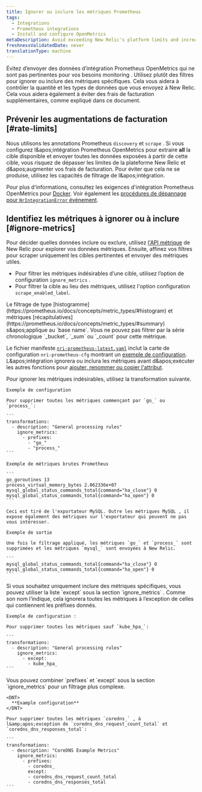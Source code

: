 ```yaml
---
title: Ignorer ou inclure les métriques Prometheus
tags:
  - Integrations
  - Prometheus integrations
  - Install and configure OpenMetrics
metaDescription: Avoid exceeding New Relic's platform limits and increasing your billing charges by using the Prometheus OpenMetrics integration's filtering capabilities.
freshnessValidatedDate: never
translationType: machine
---
```


Évitez d’envoyer des données d’intégration Prometheus OpenMetrics qui ne sont pas pertinentes pour vos besoins monitoring . Utilisez plutôt des filtres pour ignorer ou inclure des métriques spécifiques. Cela vous aidera à contrôler la quantité et les types de données que vous envoyez à New Relic. Cela vous aidera également à éviter des frais de facturation supplémentaires, comme expliqué dans ce document.

## Prévenir les augmentations de facturation [#rate-limits]

Nous utilisons les annotations Prometheus `discovery` et `scrape` . Si vous configurez l&amp;apos;intégration Prometheus OpenMetrics pour extraire <DNT>**all**</DNT> la cible disponible et envoyer toutes les données exposées à partir de cette cible, vous risquez de dépasser les limites de la plateforme New Relic et d&amp;apos;augmenter vos frais de facturation. Pour éviter que cela ne se produise, utilisez les capacités de filtrage de l&amp;apos;intégration.

Pour plus d'informations, consultez les exigences d'intégration Prometheus OpenMetrics pour [Docker](/docs/integrations/prometheus-integrations/get-started/monitor-prometheus-new-relic#OpenMetrics). Voir également les [procédures de dépannage pour `NrIntegrationError` événement](/docs/integrations/prometheus-integrations/troubleshooting/rate-limit-errors-prometheus-integration).

## Identifiez les métriques à ignorer ou à inclure [#ignore-metrics]

Pour décider quelles données inclure ou exclure, utilisez [l'API métrique](/docs/data-ingest-apis/get-data-new-relic/metric-api/view-query-you-metric-data#explore-metric-data) de New Relic pour explorer vos données métriques. Ensuite, affinez vos filtres pour scraper uniquement les cibles pertinentes et envoyer des métriques utiles.

* Pour filtrer les métriques indésirables d’une cible, utilisez l’option de configuration `ignore_metrics` .
* Pour filtrer la cible au lieu des métriques, utilisez l'option configuration `scrape_enabled_label`.

<Callout variant="caution">
  Le filtrage de type [histogramme](https://prometheus.io/docs/concepts/metric_types/#histogram) et métriques [récapitulatives](https://prometheus.io/docs/concepts/metric_types/#summary) s&amp;apos;applique au `base name`. Vous ne pouvez pas filtrer par la série chronologique `_bucket`, `_sum` ou `_count` pour cette métrique.
</Callout>

Le fichier manifeste [`nri-prometheus-latest.yaml`](https://download.newrelic.com/infrastructure_agent/integrations/kubernetes/nri-prometheus-latest.yaml) inclut la carte de configuration `nri-prometheus-cfg` montrant un [exemple de configuration](/docs/integrations/prometheus-integrations/configure/configure-prometheus-openmetrics-integration). L&amp;apos;intégration ignorera ou inclura les métriques avant d&amp;apos;exécuter les autres fonctions pour [ajouter, renommer ou copier l'attribut](/docs/integrations/prometheus-integrations/view-query-data/add-rename-copy-prometheus-attributes).

<CollapserGroup>
  <Collapser id="example-ignore" title="Filtrer les métriques indésirables (ignorer)">
    Pour ignorer les métriques indésirables, utilisez la transformation suivante.

    Exemple de configuration

    Pour supprimer toutes les métriques commençant par `go_` ou `process_`:

    ```
    transformations:
      - description: "General processing rules"
        ignore_metrics:
          - prefixes:
            - "go_"
            - "process_"
    ```

    Exemple de métriques brutes Prometheus

    ```
    go_goroutines 13
    process_virtual_memory_bytes 2.062336e+07
    mysql_global_status_commands_total{command="ha_close"} 0
    mysql_global_status_commands_total{command="ha_open"} 0
    ```

    Ceci est tiré de l'exportateur MySQL. Outre les métriques MySQL , il expose également des métriques sur l'exportateur qui peuvent ne pas vous intéresser.

    Exemple de sortie

    Une fois le filtrage appliqué, les métriques `go_` et `process_` sont supprimées et les métriques `mysql_` sont envoyées à New Relic.

    ```
    mysql_global_status_commands_total{command="ha_close"} 0 
    mysql_global_status_commands_total{command="ha_open"} 0
    ```
  </Collapser>

  <Collapser id="include-metrics" title="Inclure uniquement des métriques spécifiques (sauf)">
    Si vous souhaitez uniquement inclure des métriques spécifiques, vous pouvez utiliser la liste `except` sous la section `ignore_metrics` . Comme son nom l’indique, cela ignorera toutes les métriques à l’exception de celles qui contiennent les préfixes donnés.

    Exemple de configuration :

    Pour supprimer toutes les métriques sauf `kube_hpa_`:

    ```
    transformations:
      - description: "General processing rules"
        ignore_metrics:
          - except:
            - kube_hpa_
    ```
  </Collapser>

  <Collapser id="include-exclude" title="Combinaison d'inclure et d'exclure (sauf et ignorer)">
    Vous pouvez combiner `prefixes` et `except` sous la section `ignore_metrics` pour un filtrage plus complexe.

    <DNT>
      **Example configuration**
    </DNT>

    Pour supprimer toutes les métriques `coredns_` , à l&amp;apos;exception de `coredns_dns_request_count_total` et `coredns_dns_responses_total`:

    ```
    transformations:
      - description: "CoreDNS Example Metrics"
        ignore_metrics:
          - prefixes:
            - coredns_
            except:
            - coredns_dns_request_count_total
            - coredns_dns_responses_total
    ```
  </Collapser>
</CollapserGroup>